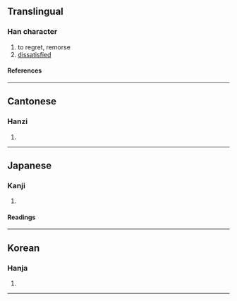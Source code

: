 ==Translingual==
===Han character===
{{Han char|rn=61|rad=心|as=13|sn=16|four=9303<sub>5</sub>|canj=心戈口心 (PIRP)}}
# to regret, remorse
# [[dissatisfied]]
====References====
{{Han ref|kx=0405.040|dkj=11312|dj=0745.150|hdz=42360.120|uh=61BE|ud=25022|bh=BED1|bd=48849}}
----
==Cantonese==
===Hanzi===
{{yue-hanzi|jyut=|y=ham6}}
# {{defn|Cantonese}}
----
==Japanese==
===Kanji===
{{ja-kanji|grade=c|rs=心13}}
# {{defn|Japanese}} 
====Readings====
{{ja-readings|on=[[かん]] (kan)|kun=[[うらむ]] (uramu)}}
----
==Korean==
===Hanja===
{{ko-hanja|hangeul=감|eumhun=|rv=gam|mr=kam|y=kam}}
# {{defn|Korean}}
----
==Mandarin==
===Hanzi===
{{cmn-hanzi|pin=[[hàn]] ([[han4]])|wg=han<sup>4</sup>}}
# {{defn|Mandarin}}

[[fr:憾]]
[[hu:憾]]